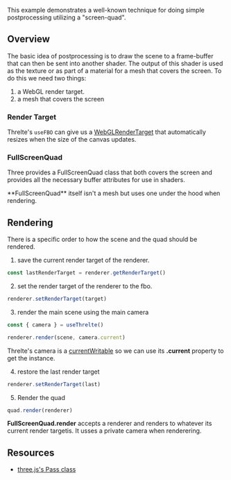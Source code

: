 This example demonstrates a well-known technique for doing simple postprocessing utilizing a "screen-quad".

<Example path="postprocessing/screen-quad" />

## Overview

The basic idea of postprocessing is to draw the scene to a frame-buffer that can then be sent into another shader. The output of this shader is used as the texture or as part of a material for a mesh that covers the screen. To do this we need two things:

1. a WebGL render target.
2. a mesh that covers the screen

### Render Target

Threlte's `useFBO` can give us a [WebGLRenderTarget](https://threejs.org/docs/index.html?q=webgl#api/en/renderers/WebGLRenderTarget) that automatically resizes when the size of the canvas updates.

### FullScreenQuad

Three provides a FullScreenQuad class that both covers the screen and provides all the necessary buffer attributes for use in shaders.

<Tip type="note">
  **FullScreenQuad** itself isn't a mesh but uses one under the hood when rendering.
</Tip>

## Rendering

There is a specific order to how the scene and the quad should be rendered.

1. save the current render target of the renderer.

```ts
const lastRenderTarget = renderer.getRenderTarget()
```

2. set the render target of the renderer to the fbo.

```ts
renderer.setRenderTarget(target)
```

3. render the main scene using the main camera

```ts
const { camera } = useThrelte()

renderer.render(scene, camera.current)
```

Threlte's camera is a [currentWritable](/reference/core/utilities#currentwritable) so we can use its **.current** property to get the instance.

4. restore the last render target

```ts
renderer.setRenderTarget(last)
```

5. Render the quad

```ts
quad.render(renderer)
```

**FullScreenQuad.render** accepts a renderer and renders to whatever its current render targetis. It usses a private camera when renderering.

## Resources

- [three.js's Pass class](https://github.com/mrdoob/three.js/blob/dev/examples/jsm/postprocessing/Pass.js)
